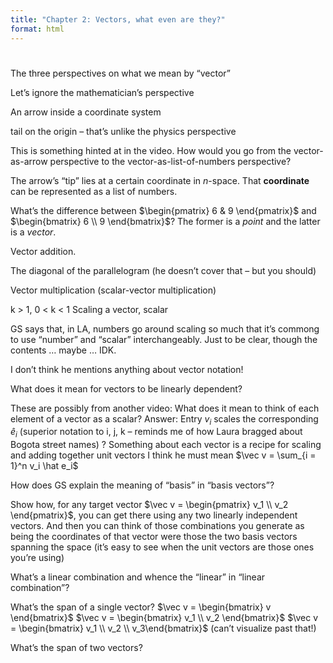 ```yaml
---
title: "Chapter 2: Vectors, what even are they?"
format: html
---
```


# 

The three perspectives on what we mean by "vector"

Let's ignore the mathematician's perspective

An arrow inside a coordinate system

tail on the origin -- that's unlike the physics perspective

This is something hinted at in the video. How would you go from the vector-as-arrow perspective to the vector-as-list-of-numbers perspective?

The arrow's "tip" lies at a certain coordinate in $n$-space. That **coordinate** can be represented as a list of numbers.

What's the difference between $\begin{pmatrix} 6 & 9 \end{pmatrix}$ and $\begin{bmatrix} 6 \\ 9 \end{bmatrix}$?
The former is a *point* and the latter is a *vector*.

Vector addition.

The diagonal of the parallelogram (he doesn't cover that -- but you should)

Vector multiplication (scalar-vector multiplication)

k > 1, 0 < k < 1
Scaling a vector, scalar

GS says that, in LA, numbers go around scaling so much that it's commong to use "number" and "scalar" interchangeably. Just to be clear, though the contents ... maybe ... IDK.

I don't think he mentions anything about vector notation!

What does it mean for vectors to be linearly dependent?

These are possibly from another video:
What does it mean to think of each element of a vector as a scalar?
Answer: Entry $v_i$ scales the corresponding $\hat e_i$ (superior notation to i, j, k -- reminds me of how Laura bragged about Bogota street names)
? Something about each vector is a recipe for scaling and adding together unit vectors
I think he must mean $\vec v = \sum_{i = 1}^n v_i \hat e_i$


How does GS explain the meaning of "basis" in "basis vectors"?

Show how, for any target vector $\vec v = \begin{pmatrix} v_1 \\ v_2 \end{pmatrix}$, you can get there using any two linearly independent vectors.
And then you can think of those combinations you generate as being the coordinates of that vector were those the two basis vectors spanning the space
(it's easy to see when the unit vectors are those ones you're using)

What's a linear combination and whence the "linear" in "linear combination"?

What's the span of a single vector?
$\vec v = \begin{bmatrix} v \end{bmatrix}$
$\vec v = \begin{bmatrix} v_1 \\ v_2 \end{bmatrix}$
$\vec v = \begin{bmatrix} v_1 \\ v_2 \\ v_3\end{bmatrix}$
(can't visualize past that!)

What's the span of two vectors?

